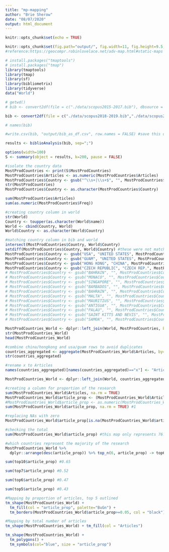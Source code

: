 ```yaml
---
title: "mp-mapping"
author: "Brie Sherow"
date: "08/07/2020"
output: html_document
---
```


```r
knitr::opts_chunk$set(echo = TRUE)

```

```r
knitr::opts_chunk$set(fig.path="output/", fig.width=11, fig.height=9.5, fig.align="center")
#reference:https://geocompr.robinlovelace.net/adv-map.html#static-maps
```

```r
# install.packages("tmaptools")
# install.packages("tmap")
library(tmaptools)
library(tmap)
library(sf)
library(bibliometrix)
library(tidyverse)
data("World")
```


```r
# getwd()
# bib <- convert2df(file = c("./data/scopus2015-2017.bib"), dbsource = "scopus", format = "bibtex") # Convert one file to biblio df for testing

bib <- convert2df(file = c("./data/scopus2018-2019.bib","./data/scopus2015-2017.bib", "./data/scopus2011-2014.bib","./data/scopus2006-2010.bib", "./data/scopus1999-2005.bib","./data/scopus1970-1998.bib"), dbsource = "scopus", format = "bibtex") # Convert all files to a bibliometric data frame

# names(bib)

#write.csv(bib, "output/bib_as_df.csv", row.names = FALSE) #save this data frame as a csv file
```

```r
results <- biblioAnalysis(bib, sep=";")

options(width=100)
S <- summary(object = results, k=200, pause = FALSE)

```

```r
#isolate the country data
MostProdCountries <- print(S$MostProdCountries)
MostProdCountries$Articles <- as.numeric(MostProdCountries$Articles)
MostProdCountries$Country <- gsub("^\\s+|\\s+$", "", MostProdCountries$Country) #strip white spaces at the end
str(MostProdCountries)
MostProdCountries$Country <- as.character(MostProdCountries$Country)

sum(MostProdCountries$Articles)
sum(as.numeric(MostProdCountries$Freq))
```

```r
#creating country column in world
str(World)
Country <- toupper(as.character(World$name))
World <- cbind(Country, World)
World$Country <- as.character(World$Country)

#matching country column in bib and world
intersect(MostProdCountries$Country, World$Country)
setdiff(MostProdCountries$Country, World$Country) #these were not matched to Countries in World data set
MostProdCountries$Country <- gsub("USA", "UNITED STATES", MostProdCountries$Country)
MostProdCountries$Country <- gsub("GUAM", "UNITED STATES", MostProdCountries$Country)
MostProdCountries$Country <- gsub("HONG KONG", "CHINA", MostProdCountries$Country) 
MostProdCountries$Country <- gsub("CZECH REPUBLIC", "CZECH REP.", MostProdCountries$Country)
# MostProdCountries$Country <- gsub("BAHRAIN", "", MostProdCountries$Country) #9 lost
# MostProdCountries$Country <- gsub("MONACO", "", MostProdCountries$Country) #29 lost
# MostProdCountries$Country <- gsub("SINGAPORE", "", MostProdCountries$Country) #29 lost
# MostProdCountries$Country <- gsub("BARBADOS", "", MostProdCountries$Country) #1 lost
# MostProdCountries$Country <- gsub("BAHRAIN", "", MostProdCountries$Country) #9 lost
# MostProdCountries$Country <- gsub("MALTA", "", MostProdCountries$Country) #1 lost
# MostProdCountries$Country <- gsub("MAURITIUS", "", MostProdCountries$Country) #6 lost
# MostProdCountries$Country <- gsub("ANTIGUA", "", MostProdCountries$Country) #4 lost
# MostProdCountries$Country <- gsub("PALAU", "", MostProdCountries$Country) #1 lost
# MostProdCountries$Country <- gsub("SAINT KITTS AND NEVIS", "", MostProdCountries$Country) #1 lost
# MostProdCountries$Country <- gsub("SAMOA", "", MostProdCountries$Country) #1 lost

MostProdCountries_World <- dplyr::left_join(World, MostProdCountries, by = "Country") 
str(MostProdCountries_World)
head(MostProdCountries_World)
```

```r
#combine china/hongkong and usa/guam rows to avoid duplicates
countries_aggregated <- aggregate(MostProdCountries_World$Articles, by=list(Country=MostProdCountries_World$Country), FUN=sum)
str(countries_aggregated)

#rename x to Articles
names(countries_aggregated)[names(countries_aggregated)=="x"] <- "Articles"

MostProdCountries_World <- dplyr::left_join(World, countries_aggregated, by = "Country")    
```

```r
#creating a column for proportion of the research
sum(MostProdCountries_World$Articles, na.rm = TRUE)
MostProdCountries_World$article_prop <- (MostProdCountries_World$Articles/sum(MostProdCountries_World$Articles, na.rm = TRUE)) #if you multiply this by 100, it is percentage, not proportion
#MostProdCountries_World$article_prop <- as.numeric(MostProdCountries_World$article_prop)
sum(MostProdCountries_World$article_prop, na.rm = TRUE) #1

#replacing NAs with zero
MostProdCountries_World$article_prop[is.na(MostProdCountries_World$article_prop)] <- 0

#checking the total
sum(MostProdCountries_World$article_prop) #this map only represents 76.6% of the research due to lost matches above

#which countries represent the majority of the research
MostProdCountries_World %>%
  dplyr::arrange(desc(article_prop)) %>% top_n(6, article_prop) -> top6

sum(top10$article_prop) #0.65

sum(top7$article_prop) #0.52

sum(top6$article_prop) #0.47

sum(top5$article_prop) #0.43
```


```r

#Mapping by proportion of articles, top 5 outlined
tm_shape(MostProdCountries_World) + 
  tm_fill(col = "article_prop", palette="BuGn") +
  tm_borders(MostProdCountries_World$article_prop>=0.05, col = "black")

```


```r

#Mapping by total number of articles
tm_shape(MostProdCountries_World) + tm_fill(col = "Articles")
```


```r
tm_shape(MostProdCountries_World) +
  tm_polygons() +
  tm_symbols(col="blue", size = "article_prop")
```

